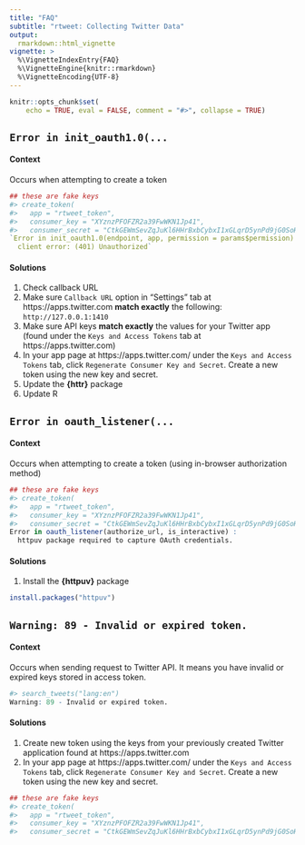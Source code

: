 ```yaml
---
title: "FAQ"
subtitle: "rtweet: Collecting Twitter Data"
output:
  rmarkdown::html_vignette
vignette: >
  %\VignetteIndexEntry{FAQ}
  %\VignetteEngine{knitr::rmarkdown}
  %\VignetteEncoding{UTF-8}
---
```


```r
knitr::opts_chunk$set(
    echo = TRUE, eval = FALSE, comment = "#>", collapse = TRUE)
```

## `Error in init_oauth1.0(...`

#### Context

Occurs when attempting to create a token

``` r
## these are fake keys
#> create_token(
#>   app = "rtweet_token",
#>   consumer_key = "XYznzPFOFZR2a39FwWKN1Jp41",
#>   consumer_secret = "CtkGEWmSevZqJuKl6HHrBxbCybxI1xGLqrD5ynPd9jG0SoHZbD")
`Error in init_oauth1.0(endpoint, app, permission = params$permission) :
  client error: (401) Unauthorized`
```

#### Solutions

1. Check callback URL
1. Make sure `Callback URL` option in "Settings" tab at https://apps.twitter.com **match exactly** the following: `http://127.0.0.1:1410`
1. Make sure API keys **match exactly** the values for your Twitter app (found under the `Keys and Access Tokens` tab at https://apps.twitter.com)
1. In your app page at https://apps.twitter.com/ under the `Keys and Access Tokens` tab, click `Regenerate Consumer Key and Secret`. Create a new token using the new key and secret.
1. Update the **{httr}** package
1. Update R


## `Error in oauth_listener(...`

#### Context

Occurs when attempting to create a token (using in-browser authorization method)

``` r
## these are fake keys
#> create_token(
#>   app = "rtweet_token",
#>   consumer_key = "XYznzPFOFZR2a39FwWKN1Jp41",
#>   consumer_secret = "CtkGEWmSevZqJuKl6HHrBxbCybxI1xGLqrD5ynPd9jG0SoHZbD")
Error in oauth_listener(authorize_url, is_interactive) :
  httpuv package required to capture OAuth credentials.
```

#### Solutions
1. Install the **{httpuv}** package

``` r
install.packages("httpuv")
```

## `Warning: 89 - Invalid or expired token.`

#### Context

Occurs when sending request to Twitter API. It means you have invalid or expired keys stored in access token.

``` r
#> search_tweets("lang:en")
Warning: 89 - Invalid or expired token.
```

#### Solutions
1. Create new token using the keys from your previously created Twitter application found at https://apps.twitter.com
1. In your app page at https://apps.twitter.com/ under the `Keys and Access Tokens` tab, click `Regenerate Consumer Key and Secret`. Create a new token using the new key and secret.

``` r
## these are fake keys
#> create_token(
#>   app = "rtweet_token",
#>   consumer_key = "XYznzPFOFZR2a39FwWKN1Jp41",
#>   consumer_secret = "CtkGEWmSevZqJuKl6HHrBxbCybxI1xGLqrD5ynPd9jG0SoHZbD")
```
